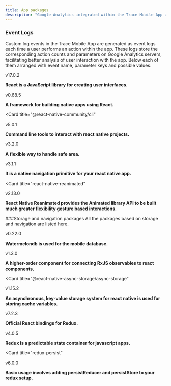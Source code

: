 ```yaml
---
title: App packages
description: "Google Analytics integrated within the Trace Mobile App allows for the collection of data, enabling the creation of reports that showcase user interaction with the app."
---
```




### Event Logs
Custom log events in the Trace Mobile App are generated as event logs each time a user performs an action within the app. These logs store the corresponding action counts and parameters on Google Analytics servers, facilitating better analysis of user interaction with the app.
Below each of them arranged with event name,  parameter keys and possible values.



<CardGroup cols={3}>
  <Card
    title="react"
    >
v17.0.2


**React is a JavaScript library for creating user interfaces.** 


  </Card>
  <Card
    title="react-native"
    >
v0.68.5


**A framework for building native apps using React.**


  </Card>

   <Card
    title="@react-native-community/cli"
  
>
  v5.0.1


**Command line tools to interact with react native projects.**




  </Card> 





  <Card
    title="react-native-safe-area-context"
    >
v3.2.0


**A flexible way to handle safe area.** 


  </Card>
  <Card
    title="react-native-screens"
    >
v3.1.1


**It is a native navigation primitive for your react native app.**


  </Card>

   <Card
    title="react-native-reanimated"
  
>
  v2.13.0

  
**React Native Reanimated provides the Animated library API to be built much greater flexibility gesture based interactions.**




  </Card> 











</CardGroup>



###Storage and navigation  packages
All the packages based on storage and navigation are listed here.


<CardGroup cols={3}>
  <Card
    title="@nozbe/watermelondb"
    >
v0.22.0


**Watermelondb is used for the mobile database.** 


  </Card>
  <Card
    title="@nozbe/with-observables"
    >
v1.3.0


**A higher-order component for connecting RxJS observables to react components.**


  </Card>

   <Card
    title="@react-native-async-storage/async-storage"
  
>
  v1.15.2


**An asynchronous, key-value storage system for react native is used for storing cache variables.**




  </Card> 





  <Card
    title="react-redux"
    >
v7.2.3


**Official React bindings for Redux.** 


  </Card>
  <Card
    title="redux"
    >
v4.0.5


**Redux is a predictable state container for javascript apps.**


  </Card>

   <Card
    title="redux-persist"
  
>
  v6.0.0

  
**Basic usage involves adding persistReducer and persistStore to your redux setup.**




  </Card> 











</CardGroup>